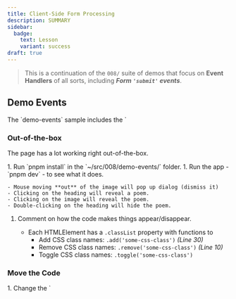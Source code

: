 ```yaml
---
title: Client-Side Form Processing
description: SUMMARY
sidebar:
  badge: 
    text: Lesson
    variant: success
draft: true
---
```



> This is a continuation of the `008/` suite of demos that focus on **Event Handlers** of all sorts, including ***Form `'submit'` events***.

## Demo Events

<Aside type="danger" title="Skip `demo-events`">
    The `demo-events` sample includes the `<dialog>` sample, which is **too close to Lab 3**.
</Aside>

### Out-of-the-box

The page has a lot working right out-of-the-box.

<Steps>
1. Run `pnpm install` in the `~/src/008/demo-events/` folder.
1. Run the app - `pnpm dev` - to see what it does.

    - Mouse moving **out** of the image will pop up dialog (dismiss it)
    - Clicking on the heading will reveal a poem.
    - Clicking on the image will reveal the poem.
    - Double-clicking on the heading will hide the poem.
1. Comment on how the code makes things appear/disappear.

    - Each HTMLElement has a `.classList` property with functions to
        - Add CSS class names: `.add('some-css-class')` *(Line 30)*
        - Remove CSS class names: `.remove('some-css-class')` *(Line 10)*
        - Toggle CSS class names: `.toggle('some-css-class')`
</Steps>

### Move the Code

<Steps>
1. Change the `<script>` tag to use `type="module"`.
1. Create another file - `js/eventListeners.js` - and move some of the working code from `main.js`, effectively reducing the code in the "driver" script.
1. Add a method that will be exported

    ```js title="js/eventListeners.js"
    const showElementOnClick = function(clickElement, revealElement) {
        clickElement.addEventListener('click', function() {
            console.log(`${clickElement.tagName} was clicked...`);
            // The next line will remove the CSS class `hidden` from the element
            revealElement.classList.remove('hidden');
        });
    }

    export { showImageOnClick }
    ```

1. Replace the following from the `main.js`

    ```diff lang="js" title="js/main.js"
      /* Goals:
          - Show the paragraph with the poem to the user when the user clicks on the image.
      
      */
    + import { showElementOnClick } from './eventListeners';
    + let desc = document.querySelector('.feature.description');
    + let featureImage = document.querySelector('img.feature');
    + let headerEl = document.querySelector('header > h1');
    + showElementOnClick(featureImage, desc);
    + showElementOnClick(headerEl, desc);
    - // 1. Create a function to show the poem
    - const handleFeatureClick = function() {
    -     console.log('img.feature was clicked...');
    -     let desc = document.querySelector('.feature.description');
    -     // The next line will remove the CSS class `hidden` from the element
    -     desc.classList.remove('hidden');
    - }
    - 
    - // 2. Cause my function to be called when the user clicks on the image
    - //    (I use the .addEventListener() on my DOM object to hook up my "response" to the "event")
    - let featureImage = document.querySelector('img.feature');
    - featureImage.addEventListener('click', handleFeatureClick);
    - //                            \_____/  \________________/
    - //                             |         |- the name of the function I want to run
    - //                             | the name of the DOM event that I am "listening" for
    - 
    - // Let's use the same event handler (handlFeatureClick) for a listener on another element
    - let headerEl = document.querySelector('header > h1');
    - headerEl.addEventListener('click', handleFeatureClick);
    ```
    
1. Add another method that will be exported

    ```js title="js/eventListeners.js"
    const hideElementOnDoubleClick = function(clickElement, hideElement) {
        clickElement.addEventListener('dblclick', function() {
            // The next line will add the CSS class `hidden` to the element
            hideElement.classList.add('hidden');
        });
    }

    export { showImageOnClick, hideElementOnDoubleClick }
    ```

1. Remove the following from the `main.js` and replace it with the call to our new method.

    ```diff lang="js" title="js/main.js"
    - // 3. Let's use a double-click on the header element to HIDE the description.
    - //    This time, instead of passing a function by name for the event handler,
    - //    we'll pass in an anonymous function.
    - headerEl.addEventListener('dblclick', function () {
    -     var desc = document.querySelector('.feature.description');
    -     desc.classList.add('hidden');
    - })
    - //    An "anonymous function" is a function without a name.
    + hideElementOnDoubleClick(headerEl, desc);
    ```

1. Did you remember to also import `hideElementOnDoubleClick`?
</Steps>

### Challenge

In the browser's dev tools, let's create a variable to reference the heading. Then, let's toggle the presence of the `'hidden'` class.

```js
let h1El = document.querySelector('header > h1');
h1El.classList.toggle('hidden');
// What just happened??
h1El.classList.toggle('hidden');
// Now what happened?
```

### Study

Review the fact that there are several other events that we can listen to. A lot can happen when people use the mouse on the page!

----

## Demo Text Manipulation

Quickly do the standard setup in `~/src/008/demo-text-manipulation` by running **`pnpm i`**. Then launch with `pnpm dev`.

<Steps>
1. Comment on **global variables**:

    Generally, you want to *avoid* global variables, especially if those are being referenced inside of functions. Variables should be **scoped** so that they are accessible within a certain context.
1. This demo focuses on simple **`'click'` event** listeners for buttons and on **text transformations** (string functions).

    At this stage, we'll go ahead and keep those "globals", since our focus is more on what we can do *inside* our event handler functions. We're just using simple buttons that the user can click on.
</Steps>

<Aside type="tip" title="Homework">
Try to complete each of the `// TODO:` items listed in the `main.js`.
</Aside>

----

## ✨ Form Processing

Quickly do the standard setup in `~/src/008/form-processing` by running **`pnpm i`**. Then launch with `pnpm dev`.

The **ReadMe.md** has useful commentary that students should review. This demo has *two* forms on the same page: `id='subscribe'` and `id='assorted'`. They have separate event handlers.

<Aside type="tip" title="Prevent Form Submission">
✨ It's important to remember to call `.preventDefault()` on a form to stop it from submitting!
</Aside>

### Walk-through

<Steps>
1. Try the first `subscribe` form. Note the built-in browser validation when using `required`.
1. Presume "good" input when filling out the form. (Happy Path 😃)
1. Inside the listener, add `console.log()` for

    - `theForm` (variable name can be whatever we want)
    - `theForm.elements`
1. Try the next `assorted` form. Note the absence of any browser validation.
1. Inside the listener, use `console.log()` for

    - `target` (variable name can be whatever we want)
    - `theInputs`
1. Work together to output aspects of getting input:

    - Date, and using `new Date()`
    - Checkbox value(s)
    - Radio button value(s)
1. Students can ignore the following line from the sample, but it does hint at a ***deeper truth*** about how objects and their properties/methods exist in JavaScript. 🤔

    ```js
    console['log']("Isn't that cool?!");
    ```
</Steps>

### Key Takeaways

<Steps>
1. Emphasizes the importance of stopping the default behaviour of **form submission** as the *first* thing to do for our client-side processing.

    ```js
    const handleFormSubmit = function(evt) {
        evt.preventDefault(); // Do this first!
    }
    ```

    The normal course of a *real-world* application would actually send form input to the **back end** (i.e.: the *web server*) for processing. We're doing **client-side** processing for *simplicity* and *demonstration purposes* only.
1. Accessing input controls should be done through the form's `.elements` collection. The best practice is to **use the `evt.target` to identify the form** and then move forward from that context.

    Why? Because it helps your event handler function to be more **self-contained**.
1. When the `name` of a user input control has a hypen (e.g.: `first-name`), we use **indexers** instead of property names on the form's `.elements` collection
1. **Comment:** Key attributes of `<input>`, `<textarea>`, `<select>`, `<output>` are
    - **`name`** - critical for the whole name/value association when sending data to the back end
    - **`id`** - important when associating a `<label>` to a user input control via the label's `for` attribute
1. Illustrates the various types of input controls (`<input type="...">`):

    - Plain text: `text` (default), `email`
    - Numeric: `number`
    - `checkbox` and `radio` (and the importance of sharing the `name` attribute value)
    - Others: `color`, `date`, `time`
1. Input controls support attributes that provide *limited* validation, such as `required`.

    ✨ We're going to pretend the user gives good input at this stage. Soon, we will cover `if/else` and validation of user input.
1. Button types:

    - Using `<input>` with type = `'button'`, `'submit'` (the default), or `reset`
    - Using `<button>`, with the same types as used for an input
</Steps>

----

## ✨ Freelance Web Development - Quote Estimator 🆕

This form should be filled out by the freelancer after performing the initial interview with the client.

- x hours/weeks at $/hour
- base starting rate - $1,000
- y digital assets at $10 each
- content authoring at $0.25/word for 1000 words (or less)
- scheduled start date
- `<output>` elements to hold 
    - the calculated price
    - the estimated start date

Principles

1. Keep the handler function (event listener) **self-contained**
    - Leverage `event.target` to get the form, and then the target's `.elements` collection.
1. Use **JS Modules**

----

## Troublshooting

### Open Terminal from Finder in Mac

To open a Terminal window directly from your current Finder location on a Mac, you can use the built-in Services feature or third-party applications.

#### Using Built-in Services

Enable Services: Go to System Preferences > Keyboard > Shortcuts > Services. Enable "New Terminal at Folder" and "New Terminal Tab at Folder".

Open Terminal: Right-click on the folder in Finder. Select Services > New Terminal at Folder.

